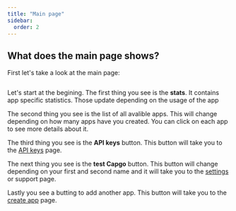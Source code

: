 ```yaml
---
title: "Main page"
sidebar:
  order: 2
---
```


## What does the main page shows?

First let's take a look at the main page:
<figure><img src="/main-page.png" alt="" /><figcaption></figcaption></figure>

Let's start at the begining. The first thing you see is the **stats**. It contains app specific statistics. Those update depending on the usage of the app

The second thing you see is the list of all avalible apps. This will change depending on how many apps have you created. You can click on each app to see more details about it.

The third thing you see is the **API keys** button. This button will take you to the [API keys](TODO) page.

The next thing you see is the **test Capgo** button. This button will  change depending on your first and second name and it will take you to the [settings](TODO) or support page.

Lastly you see a butting to add another app. This button will take you to the [create app](TODO) page.